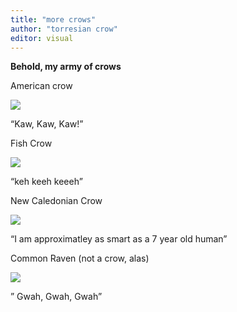 ```yaml
---
title: "more crows"
author: "torresian crow"
editor: visual
---
```


**Behold, my army of crows**

American crow

![](amcr.jpg)

"Kaw, Kaw, Kaw!"

Fish Crow

![](ficr.jpg)

"keh keeh keeeh"

New Caledonian Crow

![](nccr.jpg)

"I am approximatley as smart as a 7 year old human"

Common Raven (not a crow, alas)

![](cora.jpg)

" Gwah, Gwah, Gwah"
